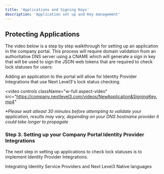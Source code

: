 ---
title: 'Applications and Signing Keys'
description: 'Application set up and Key management'
---
## Protecting Applications
The video below is a step by step walkthrough for setting up an application in the company portal. This process will require domain validation from an authoritative DNS server using a CNAME which will generate a sign in key that will be used to sign the JSON web tokens that are required to check lock statuses for users:

Adding an application to the portal will allow for Identity Provider Integrations that use Next Level3's lock status checking.

<video
  controls
  className="w-full aspect-video"
  src="https://company.nextlevel3.com/videos/NewApplication&SigningKey.mp4"
></video>
_*Please wait atleast 30 minutes before attempting to validate your application, results may vary, depending on your DNS hostname provider it could take longer to propagate_

### Step 3. Setting up your Company Portal Identity Provider Integrations
The next step in setting up applications to check lock statuses is to implement Identity Provider Integrations.

<Card title="Identity Provider Integrations" href="/Features/Integrations.mdx">
    Integrating Identity Service Providers and Next Level3 Native languages
</Card>


